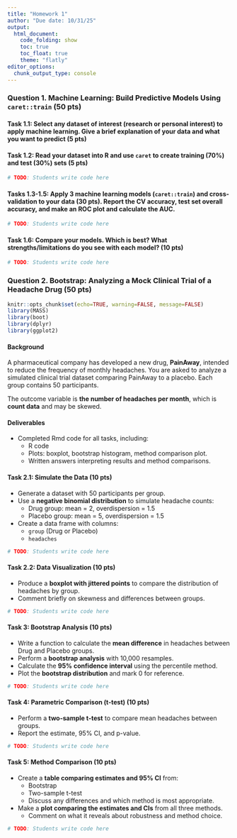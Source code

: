 ```yaml
---
title: "Homework 1"
author: "Due date: 10/31/25"
output:
  html_document:
    code_folding: show
    toc: true
    toc_float: true
    theme: "flatly"
editor_options: 
  chunk_output_type: console
---
```



### Question 1. Machine Learning: Build Predictive Models Using `caret::train` (50 pts)

#### Task 1.1: Select any dataset of interest (research or personal interest) to apply machine learning. Give a brief explanation of your data and what you want to predict (5 pts)

#### Task 1.2: Read your dataset into R and use `caret` to create training (70%) and test (30%) sets (5 pts) 

```r
# TODO: Students write code here
```

#### Tasks 1.3-1.5: Apply 3 machine learning models (`caret::train`) and cross-validation to your data (30 pts). Report the CV accuracy, test set overall accuracy, and make an ROC plot and calculate the AUC. 

```r
# TODO: Students write code here
```

#### Task 1.6: Compare your models. Which is best? What strengths/limitations do you see with each model? (10 pts)

```r
# TODO: Students write code here
```

### Question 2. Bootstrap: Analyzing a Mock Clinical Trial of a Headache Drug (50 pts)
```r
knitr::opts_chunk$set(echo=TRUE, warning=FALSE, message=FALSE)
library(MASS)
library(boot)
library(dplyr)
library(ggplot2)
```

#### Background

A pharmaceutical company has developed a new drug, **PainAway**, intended to reduce the frequency of monthly headaches. You are asked to analyze a simulated clinical trial dataset comparing PainAway to a placebo. Each group contains 50 participants.  

The outcome variable is **the number of headaches per month**, which is **count data** and may be skewed.

#### Deliverables

- Completed Rmd code for all tasks, including:
  - R code
  - Plots: boxplot, bootstrap histogram, method comparison plot.
  - Written answers interpreting results and method comparisons.

#### Task 2.1: Simulate the Data (10 pts)

- Generate a dataset with 50 participants per group.
- Use a **negative binomial distribution** to simulate headache counts:
  - Drug group: mean = 2, overdispersion = 1.5
  - Placebo group: mean = 5, overdispersion = 1.5
- Create a data frame with columns:
  - `group` (Drug or Placebo)
  - `headaches`

```r
# TODO: Students write code here
```

#### Task 2.2: Data Visualization (10 pts)

- Produce a **boxplot with jittered points** to compare the distribution of headaches by group.
- Comment briefly on skewness and differences between groups.

```r
# TODO: Students write code here
```

#### Task 3: Bootstrap Analysis (10 pts)

- Write a function to calculate the **mean difference** in headaches between Drug and Placebo groups.
- Perform a **bootstrap analysis** with 10,000 resamples.
- Calculate the **95% confidence interval** using the percentile method.
- Plot the **bootstrap distribution** and mark 0 for reference.

```r
# TODO: Students write code here
```

#### Task 4: Parametric Comparison (t-test) (10 pts)

- Perform a **two-sample t-test** to compare mean headaches between groups.
- Report the estimate, 95% CI, and p-value.

```r
# TODO: Students write code here
```

#### Task 5: Method Comparison (10 pts)

- Create a **table comparing estimates and 95% CI** from:
  - Bootstrap
  - Two-sample t-test
  - Discuss any differences and which method is most appropriate.
- Make a **plot comparing the estimates and CIs** from all three methods.
  - Comment on what it reveals about robustness and method choice.

```r
# TODO: Students write code here
```


